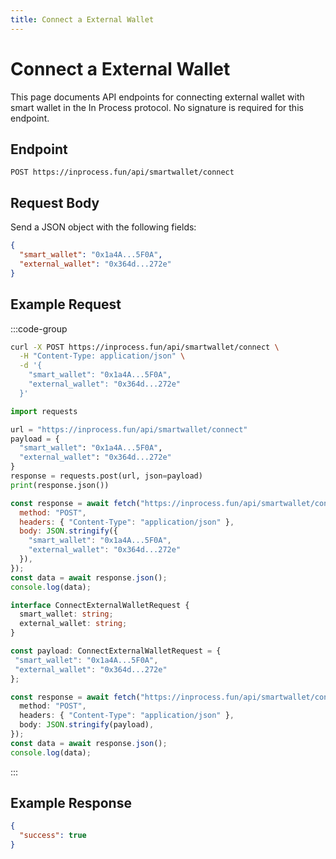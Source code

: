 ```yaml
---
title: Connect a External Wallet
---
```


# Connect a External Wallet

This page documents API endpoints for connecting external wallet with smart wallet in the In Process protocol.
No signature is required for this endpoint.

## Endpoint

```
POST https://inprocess.fun/api/smartwallet/connect
```

## Request Body

Send a JSON object with the following fields:

```json
{
  "smart_wallet": "0x1a4A...5F0A",
  "external_wallet": "0x364d...272e"
}
```

## Example Request

:::code-group

```bash [cURL]
curl -X POST https://inprocess.fun/api/smartwallet/connect \
  -H "Content-Type: application/json" \
  -d '{
    "smart_wallet": "0x1a4A...5F0A",
    "external_wallet": "0x364d...272e"
  }'
```

```python [Python]
import requests

url = "https://inprocess.fun/api/smartwallet/connect"
payload = {
  "smart_wallet": "0x1a4A...5F0A",
  "external_wallet": "0x364d...272e"
}
response = requests.post(url, json=payload)
print(response.json())
```

```javascript [JavaScript]
const response = await fetch("https://inprocess.fun/api/smartwallet/connect", {
  method: "POST",
  headers: { "Content-Type": "application/json" },
  body: JSON.stringify({
    "smart_wallet": "0x1a4A...5F0A",
    "external_wallet": "0x364d...272e"
  }),
});
const data = await response.json();
console.log(data);
```

```typescript [TypeScript]
interface ConnectExternalWalletRequest {
  smart_wallet: string;
  external_wallet: string;
}

const payload: ConnectExternalWalletRequest = {
 "smart_wallet": "0x1a4A...5F0A",
 "external_wallet": "0x364d...272e"
};

const response = await fetch("https://inprocess.fun/api/smartwallet/connect", {
  method: "POST",
  headers: { "Content-Type": "application/json" },
  body: JSON.stringify(payload),
});
const data = await response.json();
console.log(data);
```

:::

## Example Response

```json
{
  "success": true
}
```
